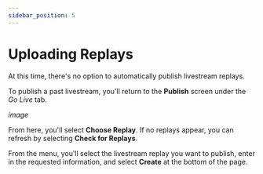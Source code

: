 ---
sidebar_position: 5
---

# Uploading Replays

At this time, there's no option to automatically publish livestream replays.

To publish a past livestream, you'll return to the **Publish** screen under the *Go Live* tab.

*image*

From here, you'll select **Choose Replay**. If no replays appear, you can refresh by selecting **Check for Replays**.

From the menu, you'll select the livestream replay you want to publish, enter in the requested information, and select **Create** at the bottom of the page.
